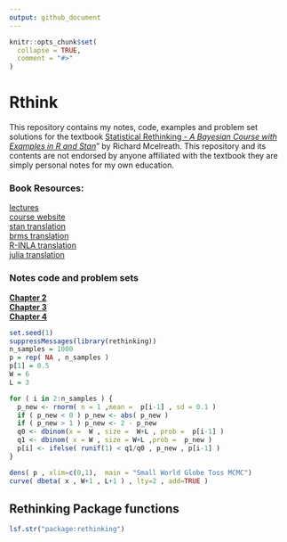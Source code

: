 ```yaml
---
output: github_document
---
```


<!-- README.md is generated from README.Rmd. Please edit that file -->

```r
knitr::opts_chunk$set(
  collapse = TRUE,
  comment = "#>"
)
```
# Rthink

<!-- badges: start -->
<!-- badges: end -->


This repository contains my notes, code, examples and problem set solutions for the textbook [Statistical Rethinking - *A Bayesian Course with Examples in R and Stan*](https://xcelab.net/rm/statistical-rethinking/)" by Richard Mcelreath.  This repository and its contents are not endorsed by anyone affiliated with the textbook they are simply personal notes for my own education.

### Book Resources: 
[lectures](https://www.youtube.com/watch?v=4WVelCswXo4&list=PLDcUM9US4XdNM4Edgs7weiyIguLSToZRI)  
[course website](https://xcelab.net/rm/statistical-rethinking/)  
[stan translation](https://vincentarelbundock.github.io/rethinking2/)  
[brms translation](https://bookdown.org/content/4857/)  
[R-INLA translation](https://akawiecki.github.io/statistical_rethinking_inla/)  
[julia translation](https://github.com/StatisticalRethinkingJulia)  

### Notes code and problem sets 
[**Chapter 2**](https://github.com/MattPM/Rthink/blob/master/Chapter%202.%20Small%20Worlds%20and%20Large%20Worlds/ch2.md)  
[**Chapter 3**](https://github.com/MattPM/Rthink/blob/master/Chapter%203.%20Sampling%20the%20Imaginary/ch3.md)  
[**Chapter 4**](https://github.com/MattPM/Rthink/blob/master/Chapter%204.%20Geocentric%20Models/Ch4.md)  

```r
set.seed(1)
suppressMessages(library(rethinking))
n_samples = 1000 
p = rep( NA , n_samples ) 
p[1] = 0.5
W = 6 
L = 3 

for ( i in 2:n_samples ) {
  p_new <- rnorm( n = 1 ,mean =  p[i-1] , sd = 0.1 )
  if ( p_new < 0 ) p_new <- abs( p_new )
  if ( p_new > 1 ) p_new <- 2 - p_new
  q0 <- dbinom(x =  W , size =  W+L , prob =  p[i-1] )
  q1 <- dbinom( x = W , size = W+L ,prob =  p_new )
  p[i] <- ifelse( runif(1) < q1/q0 , p_new , p[i-1] )
}

dens( p , xlim=c(0,1),  main = "Small World Globe Toss MCMC")
curve( dbeta( x , W+1 , L+1 ) , lty=2 , add=TRUE )
```

## Rethinking Package functions  
```r
lsf.str("package:rethinking") 
```



